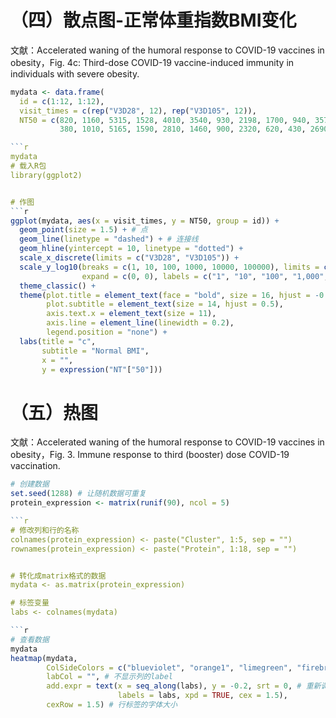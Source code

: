 # （四）散点图-正常体重指数BMI变化
文献：Accelerated waning of the humoral response to COVID-19 vaccines in obesity，Fig. 4c: Third-dose COVID-19 vaccine-induced immunity in individuals with severe obesity.

```r
mydata <- data.frame(
  id = c(1:12, 1:12),
  visit_times = c(rep("V3D28", 12), rep("V3D105", 12)),
  NT50 = c(820, 1160, 5315, 1528, 4010, 3540, 930, 2198, 1700, 940, 3570, 940,
           380, 1010, 5165, 1590, 2810, 1460, 900, 2320, 620, 430, 2690, 560))

```r
mydata
# 载入R包
library(ggplot2)


# 作图
```r
ggplot(mydata, aes(x = visit_times, y = NT50, group = id)) +
  geom_point(size = 1.5) + # 点
  geom_line(linetype = "dashed") + # 连接线
  geom_hline(yintercept = 10, linetype = "dotted") +
  scale_x_discrete(limits = c("V3D28", "V3D105")) +
  scale_y_log10(breaks = c(1, 10, 100, 1000, 10000, 100000), limits = c(1, 100000), # log10后的y轴
                expand = c(0, 0), labels = c("1", "10", "100", "1,000", "10,000", "100,000")) +
  theme_classic() +
  theme(plot.title = element_text(face = "bold", size = 16, hjust = -0.3),
        plot.subtitle = element_text(size = 14, hjust = 0.5),
        axis.text.x = element_text(size = 11),
        axis.line = element_line(linewidth = 0.2),
        legend.position = "none") +
  labs(title = "c",
       subtitle = "Normal BMI",
       x = "",
       y = expression("NT"["50"]))
```


# （五）热图
文献：Accelerated waning of the humoral response to COVID-19 vaccines in obesity，Fig. 3. Immune response to third (booster) dose COVID-19 vaccination. 

```r
# 创建数据
set.seed(1288) # 让随机数据可重复
protein_expression <- matrix(runif(90), ncol = 5)

```r
# 修改列和行的名称
colnames(protein_expression) <- paste("Cluster", 1:5, sep = "")
rownames(protein_expression) <- paste("Protein", 1:18, sep = "")


# 转化成matrix格式的数据
mydata <- as.matrix(protein_expression)

# 标签变量
labs <- colnames(mydata)

```r
# 查看数据
mydata
heatmap(mydata,
        ColSideColors = c("blueviolet", "orange1", "limegreen", "firebrick1", "dodgerblue3"),
        labCol = "", # 不显示列的label
        add.expr = text(x = seq_along(labs), y = -0.2, srt = 0, # 重新调整列标签的位置和角度
                        labels = labs, xpd = TRUE, cex = 1.5),
        cexRow = 1.5) # 行标签的字体大小
```

